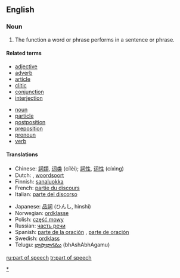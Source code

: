 ==English==
{{wikipedia}}

===Noun===
{{en-noun|sg=[[part]] of [[speech]]|pl=parts of speech}}

# {{grammar}} The function a word or phrase performs in a sentence or phrase.

====Related terms====
{{rel-top|parts of speech}}
*[[adjective]]
*[[adverb]]
*[[article]]
*[[clitic]]
*[[conjunction]]
*[[interjection]]
{{rel-mid}}
*[[noun]]
*[[particle]]
*[[postposition]]
*[[preposition]]
*[[pronoun]]
*[[verb]]
{{rel-bottom}}

====Translations====
{{trans-top|the function a word or phrase performs}}
*Chinese: [[詞類]], [[词类]] (cílèi); [[詞性]], [[词性]] (cíxìng)
*Dutch: {{t|nl|zinsdeel|n}}, [[woordsoort]] {{f}}
*Finnish: [[sanaluokka]]
*French: [[partie du discours]] {{f}}
*Italian: [[parte del discorso]] {{f}}
{{trans-mid}}
*Japanese: [[品詞]] (ひんし, hinshi)
*Norwegian: [[ordklasse]]
*Polish: [[część mowy]] {{f}}
*Russian: [[часть речи]] {{f}}
*Spanish: [[parte de la oración]] {{f}}, [[parte de oración]] {{f}}
*Swedish: [[ordklass]] {{c}}
*Telugu: [[భాషాభాగము]] (bhAshAbhAgamu)
{{trans-bottom}}

[[Category:Parts of speech|*]]

[[ru:part of speech]]
[[tr:part of speech]]